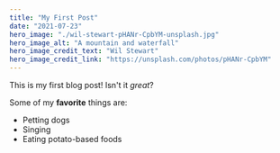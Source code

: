 ```yaml
---
title: "My First Post"
date: "2021-07-23"
hero_image: "./wil-stewart-pHANr-CpbYM-unsplash.jpg"
hero_image_alt: "A mountain and waterfall"
hero_image_credit_text: "Wil Stewart"
hero_image_credit_link: "https://unsplash.com/photos/pHANr-CpbYM"
---
```


This is my first blog post! Isn't it _great_?

Some of my **favorite** things are:

- Petting dogs
- Singing
- Eating potato-based foods
